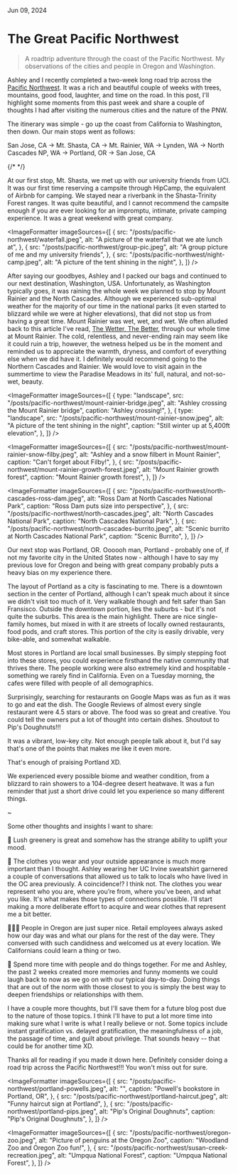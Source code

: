 
Jun 09, 2024

# The Great Pacific Northwest

<BlockQuote>
  A roadtrip adventure through the coast of the Pacific Northwest. My
  observations of the cities and people in Oregon and Washington.
</BlockQuote>

<HeroImage
  src="/posts/pacific-northwest/crater-lake.jpeg"
  alt="A panoramic view of Crater Lake National Park"
  caption="Amazing reflections of Crater Lake National Park"
/>

Ashley and I recently completed a two-week long road trip across the [Pacific Northwest](https://en.wikipedia.org/wiki/Pacific_Northwest). It was a rich and beautiful couple of weeks with trees, mountains, good food, laughter, and time on the road. In this post, I&apos;ll highlight some moments from this past week and share a couple of thoughts I had after visiting the numerous cities and the nature of the PNW.

The itinerary was simple - go up the coast from California to Washington, then down. Our main stops went as follows:

San Jose, CA -> Mt. Shasta, CA -> Mt. Rainier, WA -> Lynden, WA -> North Cascades NP, WA -> Portland, OR -> San Jose, CA

{/* <Map /> */}

At our first stop, Mt. Shasta, we met up with our university friends from UCI. It was our first time reserving a campsite through HipCamp, the equivalent of Airbnb for camping. We stayed near a riverbank in the Shasta-Trinity Forest ranges. It was quite beautiful, and I cannot recommend the campsite enough if you are ever looking for an impromptu, intimate, private camping experience. It was a great weekend with great company.

<ImageFormatter
  imageSources={[
    {
      src: "/posts/pacific-northwest/waterfall.jpeg",
      alt: "A picture of the waterfall that we ate lunch at",
    },
    {
      src: "/posts/pacific-northwest/group-pic.jpeg",
      alt: "A group picture of me and my university friends",
    },
    {
      src: "/posts/pacific-northwest/night-camp.jpeg",
      alt: "A picture of the tent shining in the night",
    },
  ]}
/>

After saying our goodbyes, Ashley and I packed our bags and continued to our next destination, Washington, USA. Unfortunately, as Washington typically goes, it was raining the whole week we planned to stop by Mount Rainier and the North Cascades. Although we experienced sub-optimal weather for the majority of our time in the national parks (it even started to blizzard while we were at higher elevations), that did not stop us from having a great time. Mount Rainier was wet, wet, and wet. We often alluded back to this article I've read, [The Wetter, The Better](https://isabellagrandic.medium.com/the-wetter-the-better-35815f899a66), through our whole time at Mount Rainier. The cold, relentless, and never-ending rain may seem like it could ruin a trip, however, the wetness helped us be in the moment and reminded us to appreciate the warmth, dryness, and comfort of everything else when we did have it. I definitely would recommend going to the Northern Cascades and Rainier. We would love to visit again in the summertime to view the Paradise Meadows in its' full, natural, and not-so-wet, beauty.

<ImageFormatter
  imageSources={[
    {
      type: "landscape",
      src: "/posts/pacific-northwest/mount-rainier-bridge.jpeg",
      alt: "Ashley crossing the Mount Rainier bridge",
      caption: "Ashley crossing!",
    },
    {
      type: "landscape",
      src: "/posts/pacific-northwest/mount-rainier-snow.jpeg",
      alt: "A picture of the tent shining in the night",
      caption: "Still winter up at 5,400ft elevation",
    },
  ]}
/>

<ImageFormatter
  imageSources={[
    {
      src: "/posts/pacific-northwest/mount-rainier-snow-filby.jpeg",
      alt: "Ashley and a snow filbert in Mount Rainier",
      caption: "Can't forget about Filby!",
    },
    {
      src: "/posts/pacific-northwest/mount-rainier-growth-forest.jpeg",
      alt: "Mount Rainier growth forest",
      caption: "Mount Rainier growth forest",
    },
  ]}
/>

<ImageFormatter
  imageSources={[
    {
      src: "/posts/pacific-northwest/north-cascades-ross-dam.jpeg",
      alt: "Ross Dam at North Cascades National Park",
      caption: "Ross Dam puts size into perspective",
    },
    {
      src: "/posts/pacific-northwest/north-cascades.jpeg",
      alt: "North Cascades National Park",
      caption: "North Cascades National Park",
    },
    {
      src: "/posts/pacific-northwest/north-cascades-burrito.jpeg",
      alt: "Scenic burrito at North Cascades National Park",
      caption: "Scenic Burrito",
    },
  ]}
/>

Our next stop was Portland, OR. Oooooh man, Portland - probably one of, if not my favorite city in the United States now - although I have to say my previous love for Oregon and being with great company probably puts a heavy bias on my experience there.

The layout of Portland as a city is fascinating to me. There is a downtown section in the center of Portland, although I can't speak much about it since we didn't visit too much of it. Very walkable though and felt safer than San Fransisco. Outside the downtown portion, lies the suburbs - but it's not quite the suburbs. This area is the main highlight. There are nice single-family homes, but mixed in with it are streets of locally owned restaurants, food pods, and craft stores. This portion of the city is easily drivable, very bike-able, and somewhat walkable.

Most stores in Portland are local small businesses. By simply stepping foot into these stores, you could experience firsthand the native community that thrives there. The people working were also extremely kind and hospitable - something we rarely find in California. Even on a Tuesday morning, the cafes were filled with people of all demographics.

Surprisingly, searching for restaurants on Google Maps was as fun as it was to go and eat the dish. The Google Reviews of almost every single restaurant were 4.5 stars or above. The food was so great and creative. You could tell the owners put a lot of thought into certain dishes. Shoutout to Pip's Doughnuts!!!

It was a vibrant, low-key city. Not enough people talk about it, but I'd say that's one of the points that makes me like it even more.

That's enough of praising Portland XD.

We experienced every possible biome and weather condition, from a blizzard to rain showers to a 104-degree desert heatwave. It was a fun reminder that just a short drive could let you experience so many different things.

~

Some other thoughts and insights I want to share:

🌳 Lush greenery is great and somehow has the strange ability to uplift your mood.

👕 The clothes you wear and your outside appearance is much more important than I thought. Ashley wearing her UC Irvine sweatshirt garnered a couple of conversations that allowed us to talk to locals who have lived in the OC area previously. A coincidence!? I think not. The clothes you wear represent who you are, where you’re from, where you’ve been, and what you like. It's what makes those types of connections possible. I’ll start making a more deliberate effort to acquire and wear clothes that represent me a bit better.

🧑‍🤝‍🧑 People in Oregon are just super nice. Retail employees always asked how our day was and what our plans for the rest of the day were. They conversed with such candidness and welcomed us at every location. We Californians could learn a thing or two.

💓 Spend more time with people and do things together. For me and Ashley, the past 2 weeks created more memories and funny moments we could laugh back to now as we go on with our typical day-to-day. Doing things that are out of the norm with those closest to you is simply the best way to deepen friendships or relationships with them.

I have a couple more thoughts, but I'll save them for a future blog post due to the nature of those topics. I think I'll have to put a lot more time into making sure what I write is what I really believe or not. Some topics include instant gratification vs. delayed gratification, the meaningfulness of a job, the passage of time, and guilt about privilege. That sounds heavy -- that could be for another time XD.

Thanks all for reading if you made it down here. Definitely consider doing a road trip across the Pacific Northwest!!! You won't miss out for sure.

<ImageFormatter
  imageSources={[
    {
      src: "/posts/pacific-northwest/portland-powells.jpeg",
      alt: "",
      caption: "Powell's bookstore in Portland, OR",
    },
    {
      src: "/posts/pacific-northwest/portland-haircut.jpeg",
      alt: "Funny haircut sign at Portland",
    },
    {
      src: "/posts/pacific-northwest/portland-pips.jpeg",
      alt: "Pip's Original Doughnuts",
      caption: "Pip's Original Doughnuts",
    },
  ]}
/>

<ImageFormatter
  imageSources={[
    {
      src: "/posts/pacific-northwest/oregon-zoo.jpeg",
      alt: "Picture of penguins at the Oregon Zoo",
      caption: "Woodland Zoo and Oregon Zoo fun!",
    },
    {
      src: "/posts/pacific-northwest/susan-creek-recreation.jpeg",
      alt: "Umpqua National Forest",
      caption: "Umpqua National Forest",
    },
  ]}
/>
